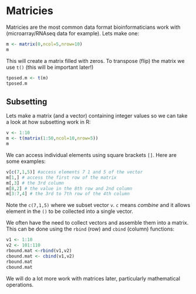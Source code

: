 # Matricies

Matricies are the most common data format bioinformaticians work with (microarray/RNAseq data for example). Lets make one:

```r
m <- matrix(0,ncol=5,nrow=10)
m
```
This will create a matrix filled with zeros. To transpose (flip) the matrix we use `t()` (this will be important later!)

```r
tposed.m <- t(m)
tposed.m
```

## Subsetting

Lets make a matrix (and a vector) containing integer values so we can take a look at how subsetting work in R:
```r
v <- 1:10
m <- t(matrix(1:50,ncol=10,nrow=5))
m
```
We can access individual elements using square brackets `[]`. Here are some examples:

```r
v[c(7,1,5)] #access elements 7 1 and 5 of the vector
m[1,] # access the first row of the matrix
m[,3] # the 3rd column
m[8,2] # the value in the 8th row and 2nd column
m[3:7,4] # the 3rd to 7th row of the 4th column
```

Note the `c(7,1,5)` where we subset vector `v`. `c` means *combine* and it allows element in the `()` to be collected into a single vector.

We often have the need to collect vectors and assemble them into a matrix. This can be done using the `rbind` (row) and `cbind` (column) functions:

```r
v1 <- 1:10
v2 <- 101:110
rbound.mat <-rbind(v1,v2)
cbound.mat <- cbind(v1,v2)
rbound.mat
cbound.mat
```

We will do a lot more work with matrices later, particularly mathematical operations.
